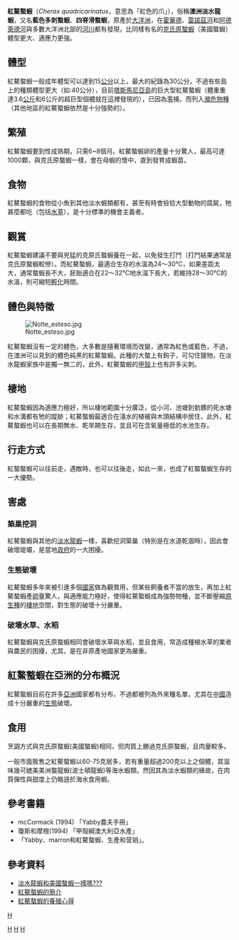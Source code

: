 {{Speciesbox 
| taxon = Cherax quadricarinatus
| image = CheraxQuadricarinatus.jpg
| status = G5
| status_system = TNC
| authority = Clark, 1936
}}

'''紅鰲螯蝦'''（''Cherax quadricarinatus''，意思為「紅色的爪」），俗稱'''澳洲淡水龍蝦'''，又名'''藍色多刺螯蝦'''、'''四脊滑螯蝦'''，原產於[[大洋洲|大洋洲]]，在[[霍華德|霍華德]]、[[雷諾茲河|雷諾茲河]]和[[阿德萊德河|阿德萊德河]]與多數大洋洲北部的[[河川|河川]]都有發現，比同樣有名的[[克氏原螯蝦|克氏原螯蝦]]（美國螯蝦）體型更大、適應力更強。

==體型==
紅鰲螯蝦一般成年體型可以達到15[[公分|公分]]以上，最大的紀錄為30公分，不過有些島上的種類體型更大（如:40公分），目前[[塔斯馬尼亞島|塔斯馬尼亞島]]的巨大型紅鰲螯蝦（體重重達3.6[[公斤|公斤]]和6公斤的超巨型個體就在這裡發現的），已因為濫捕，而列入[[瀕危物種|瀕危物種]]（其他地區的紅鰲螯蝦依然是十分強勢的）。

==繁殖==
紅鰲螯蝦要到性成熟期，只需6~8個月。紅鰲螯蝦卵的產量十分驚人，最高可達1000顆，與克氏原螯蝦一樣，會在母蝦的懷中，直到發育成蝦苗。

==食物==
紅鰲螯蝦的食物從小魚到其他淡水蝦類都有，甚至有時會撿拾大型動物的腐屍，牠甚麼都吃（包括[[水草|水草]]），是十分標準的機會主義者。

==觀賞==
紅鰲螯蝦建議不要與兇猛的克原氏螯蝦養在一起，以免發生打鬥（打鬥結果通常是克氏原螯蝦較慘）。而紅鰲螯蝦，最適合生存的水溫為24～30℃，如果差距太大，通常螯蝦長不大，胚胎適合在22～32℃地水溫下長大，若維持28～30℃的水溫，則可縮短[[孵化|孵化]]時間。

==體色與特徵==
[[File:Notte_esteso.jpg|thumb]]

紅鰲螯蝦沒有一定的體色，大多數是隨著環境而改變，通常為紅色或藍色，不過，在澳洲可以見到的體色純黑的紅鰲螯蝦。此種的大螯上有鉤子，可勾住獵物，在淡水龍蝦家族中是獨一無二的，此外，紅鰲螯蝦的[[甲殼|甲殼]]上也有許多尖刺。

==棲地==
紅鰲螯蝦因為適應力極好，所以棲地範圍十分廣泛，從小河、池塘到骯髒的死水塘和水溝都有牠的蹤跡；紅鰲螯蝦最適合在淺水的植被與木頭結構中居住，此外，紅鰲螯蝦也可以在長期無水、乾旱期生存，並且可在含氧量極低的水池生存。

==行走方式==
紅螯螯蝦可以往前走，遇敵時，也可以往後走，如此一來，也成了紅螯螯蝦生存的一大優勢。

==害處==
===築巢挖洞===
紅鰲螯蝦與其他的[[淡水龍蝦|淡水龍蝦]]一樣，喜歡挖洞築巢（特別是在水道乾涸時），因此會破壞堤壩，是當地[[政府|政府]]的一大困擾。

===生態破壞===
紅鰲螯蝦多年來被引進多個[[國家|國家]]做為觀賞用，但某些飼養者不當的放生，再加上紅鰲螯蝦產[[卵|卵]]量驚人，與適應能力極好，使得紅鰲螯蝦成為強勢物種，並不斷壓縮[[原生種|原生種]]的[[棲地|棲地]]空間，對生態的破壞十分嚴重。

===破壞水草、水稻===
紅鰲螯蝦與克氏原螯蝦相同會破壞水草與水稻，並且食用，常造成種植水草的業者與農民的困擾，尤其，是在非原產地國家更為嚴重。

==紅鰲螯蝦在亞洲的分布概況==
紅鰲螯蝦目前在許多[[亞洲|亞洲]]國家都有分布，不過都被列為外來種名單，尤其在[[中國|中國]]造成十分嚴重的[[生態|生態]]破壞。

==食用==
烹調方式與克氏原螯蝦(美國螯蝦)相同，但肉質上勝過克氏原螯蝦，且肉量較多。

一般市面販售之紅鰲螯蝦以60-75克居多，若有重量超過200克以上之個體，其滋味幾可媲美美洲螯龍蝦(波士頓龍蝦)等海水蝦類。然因其為淡水蝦類的緣故，在肉質彈性與甜度上仍略遜於海水食用蝦。

==參考書籍==
*mcCormack (1994) 「Yabby農夫手冊」
*瓊斯和摩根(1994) 「甲殼綱澳大利亞水產」
*「Yabby、marron和紅鰲螯蝦、生產和营销」。

==參考資料==
*[http://tw.knowledge.yahoo.com/question/question?qid=1008102007431 淡水龍蝦和美國螯蝦一樣嗎???] {{Wayback|url=http://tw.knowledge.yahoo.com/question/question?qid=1008102007431 |date=20140314200357 }}
*[http://tw.babelfish.yahoo.com/translate_url?doit=done&tt=url&trurl=http%3A%2F%2Fwww.nativefish.asn.au%2Fyabby.html&lp=en_zt&.intl=tw&fr=yfp 紅鰲螯蝦的簡介]{{dead link|date=2018年4月 |bot=InternetArchiveBot |fix-attempted=yes }}
*[http://tw.babelfish.yahoo.com/translate_url?doit=done&tt=url&trurl=http%3A%2F%2Fwww.aquagreen.com.au%2Fplant_data%2FCherax_quadricarinatus.html&lp=en_zt&.intl=tw&fr=yfp 紅鰲螯蝦的養殖心得]{{dead link|date=2018年4月 |bot=InternetArchiveBot |fix-attempted=yes }}

{{Edible crustaceans}}
{{Taxonbar}}

[[Category:1936年描述的动物|H]]
[[category:擬螯蝦科|H]]
[[Category:入侵甲殼動物種|H]]
[[Category:澳大利亞甲殼動物|H]]